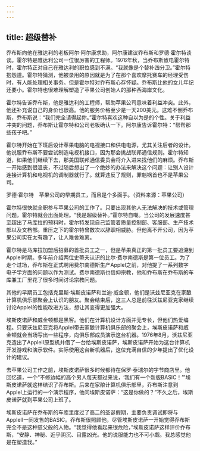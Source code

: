 ```yaml
---
---
---
```

title: 超级替补
---




乔布斯向他在雅达利的老板阿尔·阿尔康求助，阿尔康建议乔布斯和罗德·霍尔特谈谈。霍尔特是雅达利公司一位很厉害的工程师。1976年秋，当乔布斯致电霍尔特时，霍尔特正对自己在雅达利的职位感到不满。“我就像是个替补四分卫。”霍尔特抱怨道。霍尔特猜测，他被录用的原因就是为了在那个喜欢摩托赛车的经理受伤时，有人能处理相关事务。但是霍尔特对乔布斯心存怀疑。乔布斯比他的女儿年纪还要小。霍尔特也很难理解塑造了苹果公司创始人的那种西海岸文化。

霍尔特告诉乔布斯，他是雅达利的工程师，帮助苹果公司意味着利益冲突。此外，他还补充说自己的身价也很高。他的服务价格至少是一天200美元。这难不倒乔布斯，乔布斯说：“我们完全请得起你。”霍尔特喜欢这种自以为是的个性。关于利益冲突的问题，乔布斯让霍尔特和公司老板确认一下。阿尔康告诉霍尔特：“帮帮那些孩子吧。”

霍尔特开始在下班后设计苹果电脑的电视接口和供电电源，尤其关注后者的设计。他说服乔布斯不要尝试制造电视机接口，因为那会挑战联邦通信规则。霍尔特知道，如果他们继续下去，那美国联邦通信委员会将介入进来找他们的麻烦。乔布斯一开始感到很沮丧，不过随后想出了一个绝妙的办法来解决这个问题：让别人设计连接计算机和电视机的调制器就行了。就算违反了规则，罪魁祸首也不是苹果公司。



罗德·霍尔特　苹果公司的早期员工，而且是个多面手。（资料来源：苹果公司）

霍尔特很快就全职参与苹果公司的工作了。只要出现其他人无法解决的技术或管理问题，霍尔特就会出面处理。“我是超级替补。”霍尔特自嘲。当公司的发展速度甚至超出了马库拉的预料时，霍尔特发现自己监管着质量控制部、客服部、生产技术部以及文档部。重压之下的霍尔特曾数次以辞职相威胁。但他离不开公司，因为苹果公司实在太有趣了，让人难舍难离。

霍尔特是马库拉加盟后招募的首批员工之一，但是苹果真正的第一批员工要追溯到AppleI时期。多年前介绍两位史蒂夫认识的比尔·费尔南德斯是第一位员工。为了走个过场，乔布斯在正式聘用费尔南德斯生产AppleI之前，对他提了一系列数字电子学方面的问题以作为测试。费尔南德斯也信仰宗教，他和乔布斯在乔布斯的车库兼工厂里花了很多时间讨论宗教问题。

其他的早期员工包括克里斯·埃斯皮诺萨和兰迪·威金顿，他们是沃兹尼亚克在家酿计算机俱乐部聚会上认识的朋友。聚会结束后，这三人总是前往沃兹尼亚克家继续讨论AppleI的性能改进方法，想让其变得更加强大。

埃斯皮诺萨和威金顿都是黑客。他们在计算机设计方面并无专长，但他们热爱编程。只要沃兹尼亚克将AppleI带去家酿计算机俱乐部的聚会上，埃斯皮诺萨和威金顿就会当场写出一些程序，向俱乐部成员演示这台机器。1976年8月，沃兹尼亚克造出了AppleII原型机并借了一台给埃斯皮诺萨，埃斯皮诺萨开始为这台计算机开发游戏和演示软件。实际使用这台新机器后，这位充满自信的少年提出了优化设计的建议。

去苹果公司工作之前，埃斯皮诺萨很多时候都待在保罗·泰瑞尔的字节商店里。他回忆道，一个“不修边幅的高个男人每天都过来说，‘我们有一个新版BASIC！’”埃斯皮诺萨就这样结识了乔布斯。后来在家酿计算机俱乐部里，乔布斯注意到AppleI上运行的一个演示程序，他问埃斯皮诺萨：“这是你做的？”不久之后，埃斯皮诺萨就到苹果公司上班了。

埃斯皮诺萨在乔布斯的车库里度过了高二的圣诞假期，主要负责调试即将与AppleII一同发售的BASIC。乔布斯很照顾他，尽管埃斯皮诺萨一开始觉得乔布斯完全不是这种慈父般的人物。“我觉得他看起来很危险，”埃斯皮诺萨这样评价乔布斯，“安静、神秘、近乎阴沉、目露凶光。他的说服能力也不可小觑。我总感觉他是在塑造我。”